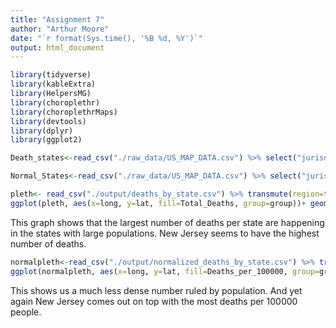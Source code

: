 ```yaml
---
title: "Assignment 7"
author: "Arthur Moore"
date: "`r format(Sys.time(), '%B %d, %Y')`"
output: html_document
---
```



```r
library(tidyverse)
library(kableExtra)
library(HelpersMG)
library(choroplethr)
library(choroplethrMaps)
library(devtools)
library(dplyr)
library(ggplot2)

```

```r
Death_states<-read_csv("./raw_data/US_MAP_DATA.csv") %>% select("jurisdiction", "Total Death","fips") %>% rename("State"="jurisdiction","Total_Deaths"="Total Death") %>%filter(between(fips, "01","56")) %>%  write_csv("./output/deaths_by_state.csv")
```

```r
Normal_States<-read_csv("./raw_data/US_MAP_DATA.csv") %>% select("jurisdiction", "Death_100k", "fips") %>% rename("State"="jurisdiction","Deaths_per_100000"="Death_100k")  %>% filter(between(fips, "01","56")) %>% write_csv("./output/normalized_deaths_by_state.csv")
```

```r
pleth<- read_csv("./output/deaths_by_state.csv") %>% transmute(region=tolower(State), Total_Deaths) %>% right_join(map_data("state"), by = "region")
ggplot(pleth, aes(x=long, y=lat, fill=Total_Deaths, group=group))+ geom_polygon()+coord_map()+labs(title="Total COVID Deaths by State")

```


This graph shows that the largest number of deaths per state are happening in the states with large populations. New Jersey seems to have the highest number of deaths.


```r
normalpleth<-read_csv("./output/normalized_deaths_by_state.csv") %>% transmute(region=tolower(State), Deaths_per_100000)%>% right_join(map_data("state"), by = "region")
ggplot(normalpleth, aes(x=long, y=lat, fill=Deaths_per_100000, group=group))+ geom_polygon()+coord_map()+labs(title = "COVID State Deaths per 100000")
```


This shows us a much less dense number ruled by population. And yet again New Jersey comes out on top with the most deaths per 100000 people.
